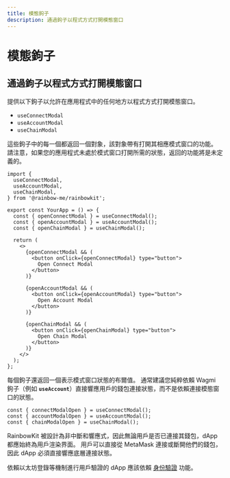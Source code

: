```yaml
---
title: 模態鉤子
description: 通過鉤子以程式方式打開模態窗口
---
```


# 模態鉤子

## 通過鉤子以程式方式打開模態窗口

提供以下鉤子以允許在應用程式中的任何地方以程式方式打開模態窗口。

- `useConnectModal`
- `useAccountModal`
- `useChainModal`

這些鉤子中的每一個都返回一個對象，該對象帶有打開其相應模式窗口的功能。 請注意，如果您的應用程式未處於模式窗口打開所需的狀態，返回的功能將是未定義的。

```tsx
import {
  useConnectModal,
  useAccountModal,
  useChainModal,
} from '@rainbow-me/rainbowkit';

export const YourApp = () => {
  const { openConnectModal } = useConnectModal();
  const { openAccountModal } = useAccountModal();
  const { openChainModal } = useChainModal();

  return (
    <>
      {openConnectModal && (
        <button onClick={openConnectModal} type="button">
          Open Connect Modal
        </button>
      )}

      {openAccountModal && (
        <button onClick={openAccountModal} type="button">
          Open Account Modal
        </button>
      )}

      {openChainModal && (
        <button onClick={openChainModal} type="button">
          Open Chain Modal
        </button>
      )}
    </>
  );
};
```

每個鉤子還返回一個表示模式窗口狀態的布爾值。 通常建議您純粹依賴 Wagmi 鉤子（例如 <b>`useAccount`</b>）直接響應用戶的錢包連接狀態，而不是依賴連接模態窗口的狀態。

```tsx
const { connectModalOpen } = useConnectModal();
const { accountModalOpen } = useAccountModal();
const { chainModalOpen } = useChainModal();
```

RainbowKit 被設計為非中斷和響應式，因此無論用戶是否已連接其錢包，dApp 都應始終為用戶渲染界面。 用戶可以直接從 MetaMask 連接或斷開他們的錢包，因此 dApp 必須直接響應底層連接狀態。

依賴以太坊登錄等機制進行用戶驗證的 dApp 應該依賴 [身份驗證](/docs/authentication) 功能。
